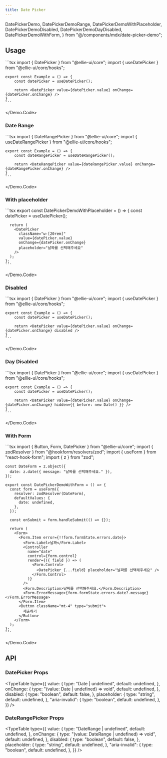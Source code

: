 ```yaml
---
title: Date Picker
---
```


  DatePickerDemo,
  DatePickerDemoRange,
  DatePickerDemoWithPlaceholder,
  DatePickerDemoDisabled,
  DatePickerDemoDayDisabled,
  DatePickerDemoWithForm,
} from "@/components/mdx/date-picker-demo";

## Usage

<Demo>
  <Demo.Preview>
    <DatePickerDemo />
  </Demo.Preview>
  <Demo.Code>
    ```tsx
    import { DatePicker } from "@ellie-ui/core";
    import { useDatePicker } from "@ellie-ui/core/hooks";

    export const Example = () => {
        const datePicker = useDatePicker();

        return <DatePicker value={datePicker.value} onChange={datePicker.onChange} />
    }
    ```

  </Demo.Code>
</Demo>

### Date Range

<Demo>
  <Demo.Preview>
    <DatePickerDemoRange />
  </Demo.Preview>
  <Demo.Code>
    ```tsx
    import { DateRangePicker } from "@ellie-ui/core";
    import { useDateRangePicker } from "@ellie-ui/core/hooks";

    export const Example = () => {
        const dateRangePicker = useDateRangePicker();

        return <DateRangePicker value={dateRangePicker.value} onChange={dateRangePicker.onChange} />
    }
    ```

  </Demo.Code>
</Demo>

### With placeholder

<Demo>
  <Demo.Preview>
    <DatePickerDemoWithPlaceholder />
  </Demo.Preview>
  <Demo.Code>
    ```tsx
    export const DatePickerDemoWithPlaceholder = () => {
      const datePicker = useDatePicker();
    
      return (
        <DatePicker
          className="w-[20rem]"
          value={datePicker.value}
          onChange={datePicker.onChange}
          placeholder="날짜를 선택해주세요"
        />
      );
    };
    ```

  </Demo.Code>
</Demo>

### Disabled

<Demo>
  <Demo.Preview>
    <DatePickerDemoDisabled />
  </Demo.Preview>
  <Demo.Code>
    ```tsx
    import { DatePicker } from "@ellie-ui/core";
    import { useDatePicker } from "@ellie-ui/core/hooks";

    export const Example = () => {
        const datePicker = useDatePicker();

        return <DatePicker value={datePicker.value} onChange={datePicker.onChange} disabled />
    }
    ```

  </Demo.Code>
</Demo>

### Day Disabled

<Demo>
  <Demo.Preview>
    <DatePickerDemoDayDisabled />
  </Demo.Preview>
  <Demo.Code>
    ```tsx
    import { DatePicker } from "@ellie-ui/core";
    import { useDatePicker } from "@ellie-ui/core/hooks";

    export const Example = () => {
        const datePicker = useDatePicker();

        return <DatePicker value={datePicker.value} onChange={datePicker.onChange} hidden={{ before: new Date() }} />
    }
    ```

  </Demo.Code>
</Demo>

### With Form

<Demo>
  <Demo.Preview>
    <DatePickerDemoWithForm />
  </Demo.Preview>
  <Demo.Code>
    ```tsx
    import { Button, Form, DatePicker } from "@ellie-ui/core";
    import { zodResolver } from "@hookform/resolvers/zod";
    import { useForm } from "react-hook-form";
    import { z } from "zod";

    const DateForm = z.object({
      date: z.date({ message: "날짜를 선택해주세요." }),
    });

    export const DatePickerDemoWithForm = () => {
      const form = useForm({
        resolver: zodResolver(DateForm),
        defaultValues: {
          date: undefined,
        },
      });

      const onSubmit = form.handleSubmit(() => {});

      return (
        <Form>
          <Form.Item error={!!form.formState.errors.date}>
            <Form.Label>날짜</Form.Label>
            <Controller
              name="date"
              control={form.control}
              render={({ field }) => (
                <Form.Control>
                  <DatePicker {...field} placeholder="날짜를 선택해주세요" />
                </Form.Control>
              )}
            />
            <Form.Description>날짜를 선택해주세요.</Form.Description>
            <Form.ErrorMessage>{form.formState.errors.date?.message}</Form.ErrorMessage>
          </Form.Item>
          <Button className="mt-4" type="submit">
            제출하기
          </Button>
        </Form>
      );
    };
    ```

  </Demo.Code>
</Demo>

## API

### DatePicker Props

<TypeTable
  type={{
    value: {
      type: "Date | undefined",
      default: undefined,
    },
    onChange: {
      type: "(value: Date | undefined) => void",
      default: undefined,
    },
    disabled: {
      type: "boolean",
      default: false,
    },
    placeholder: {
      type: "string",
      default: undefined,
    },
    "aria-invalid": {
      type: "boolean",
      default: undefined,
    },
  }}
/>

### DateRangePicker Props

<TypeTable
  type={{
    value: {
      type: "DateRange | undefined",
      default: undefined,
    },
    onChange: {
      type: "(value: DateRange | undefined) => void",
      default: undefined,
    },
    disabled: {
      type: "boolean",
      default: false,
    },
    placeholder: {
      type: "string",
      default: undefined,
    },
    "aria-invalid": {
      type: "boolean",
      default: undefined,
    },
  }}
/>
